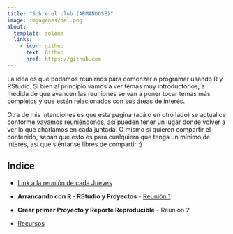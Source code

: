 ```yaml
---
title: "Sobre el club (ARMANDOSE)"
image: imgagenes/del.png
about:
  template: solana
  links:
    - icon: github
      text: Github
      href: https://github.com
---
```


La idea es que podamos reunirnos para comenzar a programar usando R y RStudio. Si bien al principio vamos a ver temas muy introductorios, a medida de que avancen las reuniones se van a poner tocar temas más complejos y que estén relacionados con sus áreas de interés.

Otra de mis intenciones es que esta pagina (acá o en otro lado) se actualice conforme vayamos reuniéndonos, así pueden tener un lugar donde volver a ver lo que charlamos en cada juntada. O mismo si quieren compartir el contenido, sepan que esto es para cualquiera que tenga un mínimo de interés, así que siéntanse libres de compartir :)

## Indice

-   [Link a la reunión de cada Jueves](https://us02web.zoom.us/j/84578688435)

-   **Arrancando con R - RStudio y Proyectos** - [Reunión 1]()

-   **Crear primer Proyecto y Reporte Reproducible** - Reunión 2

-   [Recursos](https://toninif.github.io/blog_clubdelcodigo/recursos.html)
